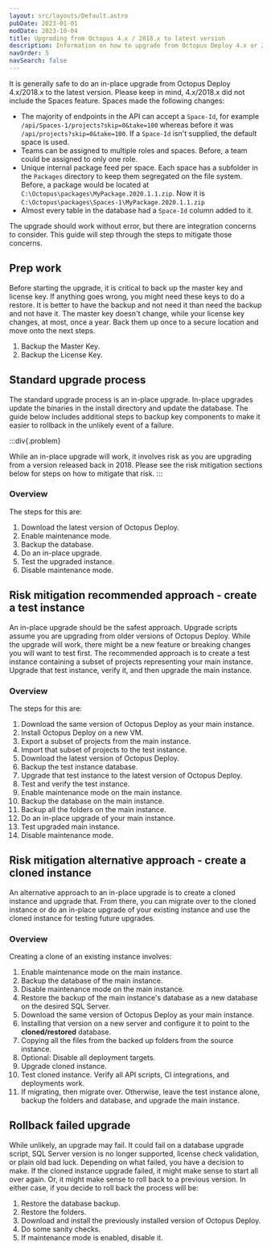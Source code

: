 ```yaml
---
layout: src/layouts/Default.astro
pubDate: 2023-01-01
modDate: 2023-10-04
title: Upgrading from Octopus 4.x / 2018.x to latest version
description: Information on how to upgrade from Octopus Deploy 4.x or 2018.x to the latest version
navOrder: 5
navSearch: false
---
```


It is generally safe to do an in-place upgrade from Octopus Deploy 4.x/2018.x to the latest version.  Please keep in mind, 4.x/2018.x did not include the Spaces feature. Spaces made the following changes:

- The majority of endpoints in the API can accept a `Space-Id`, for example `/api/Spaces-1/projects?skip=0&take=100` whereas before it was `/api/projects?skip=0&take=100`.  If a `Space-Id` isn't supplied, the default space is used.
- Teams can be assigned to multiple roles and spaces.  Before, a team could be assigned to only one role.
- Unique internal package feed per space.  Each space has a subfolder in the `Packages` directory to keep them segregated on the file system.  Before, a package would be located at `C:\Octopus\packages\MyPackage.2020.1.1.zip`.  Now it is `C:\Octopus\packages\Spaces-1\MyPackage.2020.1.1.zip`
- Almost every table in the database had a `Space-Id` column added to it.

The upgrade should work without error, but there are integration concerns to consider.  This guide will step through the steps to mitigate those concerns.

## Prep work

Before starting the upgrade, it is critical to back up the master key and license key.  If anything goes wrong, you might need these keys to do a restore.  It is better to have the backup and not need it than need the backup and not have it.  The master key doesn't change, while your license key changes, at most, once a year.  Back them up once to a secure location and move onto the next steps.

1. Backup the Master Key.
1. Backup the License Key.

<OctopusBackupMasterKey />

## Standard upgrade process

The standard upgrade process is an in-place upgrade.  In-place upgrades update the binaries in the install directory and update the database.  The guide below includes additional steps to backup key components to make it easier to rollback in the unlikely event of a failure.

:::div{.problem}

While an in-place upgrade will work, it involves risk as you are upgrading from a version released back in 2018.  Please see the risk mitigation sections below for steps on how to mitigate that risk.
:::

### Overview

The steps for this are:

1. Download the latest version of Octopus Deploy.
1. Enable maintenance mode.
1. Backup the database.
1. Do an in-place upgrade.
1. Test the upgraded instance.
1. Disable maintenance mode.

<UpgradeDownloadLatestVersion />

<UpgradeOctopusBackupDatabase />

<UpgradeInplaceUpgrade />

<UpgradeTestingUpgradedInstance />

<UpgradeHighAvailability />

## Risk mitigation recommended approach - create a test instance

An in-place upgrade should be the safest approach.  Upgrade scripts assume you are upgrading from older versions of Octopus Deploy.  While the upgrade will work, there might be a new feature or breaking changes you will want to test first.  The recommended approach is to create a test instance containing a subset of projects representing your main instance.  Upgrade that test instance, verify it, and then upgrade the main instance.  

### Overview

The steps for this are:

1. Download the same version of Octopus Deploy as your main instance.
1. Install Octopus Deploy on a new VM.
1. Export a subset of projects from the main instance.
1. Import that subset of projects to the test instance.
1. Download the latest version of Octopus Deploy.
1. Backup the test instance database.
1. Upgrade that test instance to the latest version of Octopus Deploy.
1. Test and verify the test instance.  
1. Enable maintenance mode on the main instance.
1. Backup the database on the main instance.
1. Backup all the folders on the main instance.
1. Do an in-place upgrade of your main instance.
1. Test upgraded main instance.
1. Disable maintenance mode.

<UpgradeDownloadSameVersion />

<UpgradeInstallTestVersion />

<UpgradeExportImportTestProjects />

<UpgradeDownloadLatestVersion />

<UpgradeOctopusBackupDatabase />

<UpgradeInplaceUpgrade />

<UpgradeTestingUpgradedInstance />

<UpgradeOctopusBackupDatabase />

<UpgradeOctopusBackupFolders />

<UpgradeMainInstanceAfterTestInstance />

## Risk mitigation alternative approach - create a cloned instance

An alternative approach to an in-place upgrade is to create a cloned instance and upgrade that.  From there, you can migrate over to the cloned instance or do an in-place upgrade of your existing instance and use the cloned instance for testing future upgrades.  

### Overview

Creating a clone of an existing instance involves:

1. Enable maintenance mode on the main instance.
1. Backup the database of the main instance.
1. Disable maintenance mode on the main instance.
1. Restore the backup of the main instance's database as a new database on the desired SQL Server.  
1. Download the same version of Octopus Deploy as your main instance.
1. Installing that version on a new server and configure it to point to the **cloned/restored** database.
1. Copying all the files from the backed up folders from the source instance.
1. Optional: Disable all deployment targets.
1. Upgrade cloned instance.
1. Test cloned instance.  Verify all API scripts, CI integrations, and deployments work.
1. If migrating, then migrate over.  Otherwise, leave the test instance alone, backup the folders and database, and upgrade the main instance.

<UpgradeOctopusBackupDatabase />

<UpgradeRestoreBackup />

<UpgradeDownloadSameVersion />

<UpgradeInstallClonedVersion />

<UpgradeCopyFilesForClonedInstance />

<UpgradeDisableTargetsClonedInstance />

<UpgradeInplaceUpgrade />

<UpgradeTestingUpgradedInstance />

<UpgradeMigratingInstances />

<UpgradeOctopusBackupFolders />

<UpgradeMainInstanceAfterTestInstance />

<UpgradeHighAvailability />

## Rollback failed upgrade

While unlikely, an upgrade may fail.  It could fail on a database upgrade script, SQL Server version is no longer supported, license check validation, or plain old bad luck.  Depending on what failed, you have a decision to make.  If the cloned instance upgrade failed, it might make sense to start all over again.  Or, it might make sense to roll back to a previous version.  In either case, if you decide to roll back the process will be:

1. Restore the database backup.
1. Restore the folders.
1. Download and install the previously installed version of Octopus Deploy.
1. Do some sanity checks.
1. If maintenance mode is enabled, disable it.

<UpgradeRestoreBackup />

<UpgradeRollbackFolders />

<UpgradeFindPreviousVersion />